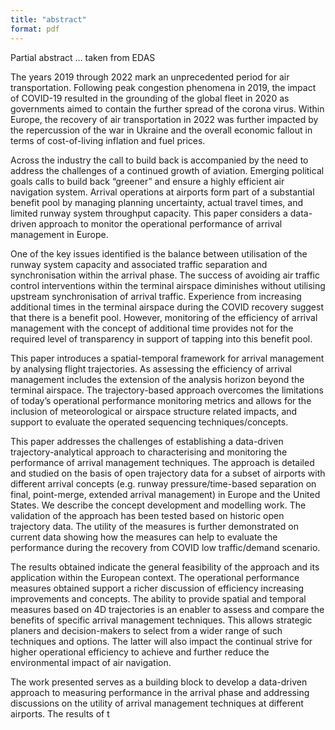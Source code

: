 ```yaml
---
title: "abstract"
format: pdf
---
```


Partial abstract ... taken from EDAS


The years 2019 through 2022 mark an unprecedented period for air transportation. Following peak congestion phenomena in 2019, the impact of COVID-19 resulted in the grounding of the global fleet in 2020 as governments aimed to contain the further spread of the corona virus. Within Europe, the recovery of air transportation in 2022 was further impacted by the repercussion of the war in Ukraine and the overall economic fallout in terms of cost-of-living inflation and fuel prices.

Across the industry the call to build back is accompanied by the need to address the challenges of a continued growth of aviation. Emerging political goals calls to build back "greener" and ensure a highly efficient air navigation system. Arrival operations at airports form part of a substantial benefit pool by managing planning uncertainty, actual travel times, and limited runway system throughput capacity. This paper considers a data-driven approach to monitor the operational performance of arrival management in Europe.

One of the key issues identified is the balance between utilisation of the runway system capacity and associated traffic separation and synchronisation within the arrival phase. The success of avoiding air traffic control interventions within the terminal airspace diminishes without utilising upstream synchronisation of arrival traffic. Experience from increasing additional times in the terminal airspace during the COVID recovery suggest that there is a benefit pool. However, monitoring of the efficiency of arrival management with the concept of additional time provides not for the required level of transparency in support of tapping into this benefit pool.

This paper introduces a spatial-temporal framework for arrival management by analysing flight trajectories. As assessing the efficiency of arrival management includes the extension of the analysis horizon beyond the terminal airspace. The trajectory-based approach overcomes the limitations of today's operational performance monitoring metrics and allows for the inclusion of meteorological or airspace structure related impacts, and support to evaluate the operated sequencing techniques/concepts.

This paper addresses the challenges of establishing a data-driven trajectory-analytical approach to characterising and monitoring the performance of arrival management techniques. The approach is detailed and studied on the basis of open trajectory data for a subset of airports with different arrival concepts (e.g. runway pressure/time-based separation on final, point-merge, extended arrival management) in Europe and the United States. We describe the concept development and modelling work. The validation of the approach has been tested based on historic open trajectory data. The utility of the measures is further demonstrated on current data showing how the measures can help to evaluate the performance during the recovery from COVID low traffic/demand scenario.

The results obtained indicate the general feasibility of the approach and its application within the European context. The operational performance measures obtained support a richer discussion of efficiency increasing improvements and concepts. The ability to provide spatial and temporal measures based on 4D trajectories is an enabler to assess and compare the benefits of specific arrival management techniques. This allows strategic planers and decision-makers to select from a wider range of such techniques and options. The latter will also impact the continual strive for higher operational efficiency to achieve and further reduce the environmental impact of air navigation.

The work presented serves as a building block to develop a data-driven approach to measuring performance in the arrival phase and addressing discussions on the utility of arrival management techniques at different airports. The results of t